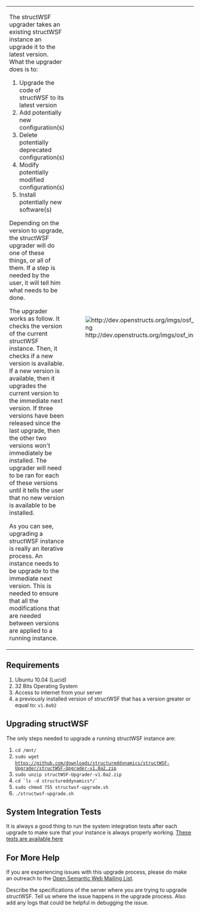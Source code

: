 {|
|-
| <p>The structWSF upgrader takes an existing structWSF instance an upgrade it to the latest version. What the upgrader does is to:

# Upgrade the code of structWSF to its latest version
# Add potentially new configuration(s)
# Delete potentially deprecated configuration(s)
# Modify potentially modified configuration(s)
# Install potentially new software(s)

Depending on the version to upgrade, the structWSF upgrader will do one of these things, or all of them. If a step is needed by the user, it will tell him what needs to be done.

The upgrader works as follow. It checks the version of the current structWSF instance. Then, it checks if a new version is available. If a new version is available, then it upgrades the current version to the immediate next version. If three versions have been released since the last upgrade, then the other two versions won't immediately be installed. The upgrader will need to be ran for each of these versions until it tells the user that no new version is available to be installed.

As you can see, upgrading a structWSF instance is really an iterative process. An instance needs to be upgrade to the immediate next version. This is needed to ensure that all the modifications that are needed between versions are applied to a running instance.</p>
| [[File:http://dev.openstructs.org/imgs/osf_installer.png]]
|}

== Requirements ==
# Ubuntu 10.04 (Lucid)
# 32 Bits Operating System
# Access to internet from your server
# a previously installed version of structWSF that has a version greater or equal to: <code>v1.0a92</code>

== Upgrading structWSF ==
The only steps needed to upgrade a running structWSF instance are:

# <code>cd /mnt/</code>
# <code>sudo wget https://github.com/downloads/structureddynamics/structWSF-Upgrader/structWSF-Upgrader-v1.0a2.zip</code>
# <code>sudo unzip structWSF-Upgrader-v1.0a2.zip</code>
# <code>cd `ls -d structureddynamics*/`</code>
# <code>sudo chmod 755 structwsf-upgrade.sh</code>
# <code>./structwsf-upgrade.sh</code>

== System Integration Tests ==

It is always a good thing to run the system integration tests after each upgrade to make sure that your instance is always properly working. [https://github.com/structureddynamics/structWSF-Tests-Suites/tree/1.1 These tests are available here]

== For More Help ==
If you are experiencing issues with this upgrade process, please do make an outreach to the [http://groups.google.com/group/open-semantic-framework Open Semantic Web Mailing List].

Describe the specifications of the server where you are trying to upgrade structWSF. Tell us where the issue happens in the upgrade process. Also add any logs that could be helpful in debugging the issue.

